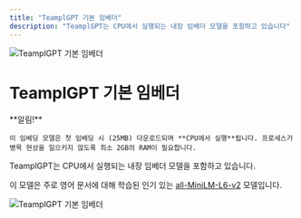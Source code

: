 ```yaml
---
title: "TeamplGPT 기본 임베더"
description: "TeamplGPT는 CPU에서 실행되는 내장 임베더 모델을 포함하고 있습니다"
---
```



<Image
  src="/images/anythingllm-setup/embedder-configuration/local/built-in/header-image.png"
  height={1080}
  width={1920}
  quality={100}
  alt="TeamplGPT 기본 임베더"
/>

# TeamplGPT 기본 임베더

<Callout type="warning" emoji="️⚠️">
  **알림!**

    이 임베딩 모델은 첫 임베딩 시 (25MB) 다운로드되며 **CPU에서 실행**됩니다. 프로세스가 병목 현상을 일으키지 않도록 최소 2GB의 RAM이 필요합니다.

</Callout>

TeamplGPT는 CPU에서 실행되는 내장 임베더 모델을 포함하고 있습니다.

이 모델은 주로 영어 문서에 대해 학습된 인기 있는 [all-MiniLM-L6-v2](https://huggingface.co/sentence-transformers/all-MiniLM-L6-v2) 모델입니다.

<Image
  src="/images/anythingllm-setup/embedder-configuration/local/built-in/default-embedder.png"
  height={1080}
  width={1920}
  quality={100}
  alt="TeamplGPT 기본 임베더"
/>
